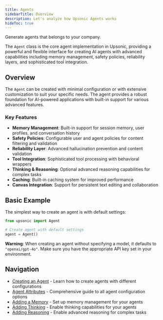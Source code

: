 ```yaml
---
title: Agents
sidebarTitle: Overview
description: Let's analyze how Upsonic Agents works
hideToc: true
---
```



Generate agents that belongs to your company.

The `Agent` class is the core agent implementation in Upsonic, providing a powerful and flexible interface for creating AI agents with advanced capabilities including memory management, safety policies, reliability layers, and sophisticated tool integration.

## Overview

The `Agent` can be created with minimal configuration or with extensive customization to suit your specific needs. The agent provides a robust foundation for AI-powered applications with built-in support for various advanced features.

### Key Features

- **Memory Management**: Built-in support for session memory, user profiles, and conversation history
- **Safety Policies**: Configurable user and agent policies for content filtering and validation
- **Reliability Layer**: Advanced hallucination prevention and content validation
- **Tool Integration**: Sophisticated tool processing with behavioral wrappers
- **Thinking & Reasoning**: Optional advanced reasoning capabilities for complex tasks
- **Caching**: Built-in caching system for improved performance
- **Canvas Integration**: Support for persistent text editing and collaboration

## Basic Example

The simplest way to create an agent is with default settings:

```python
from upsonic import Agent

# Create agent with default settings
agent = Agent()
```

**Warning**: When creating an agent without specifying a model, it defaults to `"openai/gpt-4o"`. Make sure you have the appropriate API key set in your environment.

## Navigation

- [Creating an Agent](/concepts/agents/creating-an-agent) - Learn how to create agents with different configurations
- [Agent Attributes](/concepts/agents/agent-attributes) - Comprehensive guide to all agent configuration options
- [Adding a Memory](/concepts/agents/adding-a-memory) - Set up memory management for your agents
- [Adding Thinking](/concepts/agents/adding-thinking) - Enable thinking capabilities for your agents
- [Adding Reasoning](/concepts/agents/adding-reasoning) - Enable advanced reasoning for complex tasks
